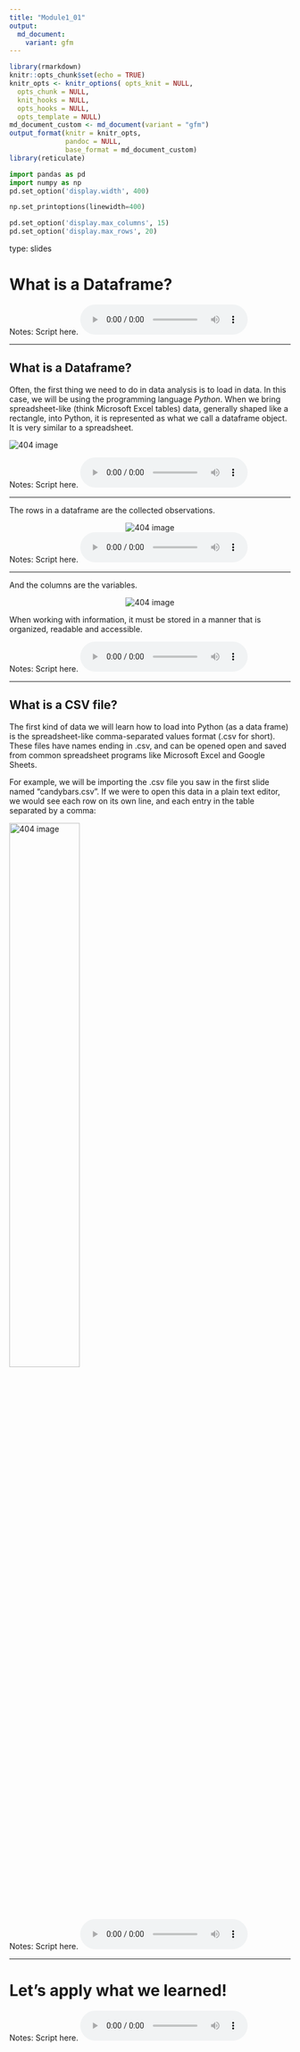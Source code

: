 ```yaml
---
title: "Module1_01"
output: 
  md_document:
    variant: gfm
---
```


```r
library(rmarkdown)
knitr::opts_chunk$set(echo = TRUE)
knitr_opts <- knitr_options( opts_knit = NULL,
  opts_chunk = NULL,
  knit_hooks = NULL,
  opts_hooks = NULL,
  opts_template = NULL)
md_document_custom <- md_document(variant = "gfm")
output_format(knitr = knitr_opts,
              pandoc = NULL,
              base_format = md_document_custom)
library(reticulate)
```


```python
import pandas as pd
import numpy as np
pd.set_option('display.width', 400)

np.set_printoptions(linewidth=400)

pd.set_option('display.max_columns', 15)
pd.set_option('display.max_rows', 20)
```

type: slides


# What is a Dataframe?

Notes: Script here.
<html>
<audio controls >
  <source src="/placeholder_audio.mp3" />
</audio></html>


---

## What is a Dataframe? 

Often, the first thing we need to do in data analysis is to load in data. 
In this case, we will be using the programming language _Python_.
When we bring spreadsheet-like (think Microsoft Excel tables) data, generally shaped like a rectangle, into Python, it is represented as what we call a dataframe object. It is very similar to a spreadsheet. 

<img src='/module1/spreadsheet.png'  alt="404 image"/>


Notes: Script here.
<html>
<audio controls >
  <source src="/placeholder_audio.mp3" />
</audio></html>

---

The rows in a dataframe are the collected observations.

<center> <img src='/module1/df_obs.png'  alt="404 image"/></center>

Notes: Script here.
<html>
<audio controls >
  <source src="/placeholder_audio.mp3" />
</audio></html>

---

And the columns are the variables.

<center> <img src='/module1/df_var.png'  alt="404 image" /></center>


When working with information, it must be stored in a manner that is organized, readable and accessible.    


Notes: Script here.
<html>
<audio controls >
  <source src="/placeholder_audio.mp3" />
</audio></html>

---

## What is a CSV file?

The first kind of data we will learn how to load into Python (as a data frame) is the spreadsheet-like comma-separated values format (.csv for short). These files have names ending in .csv, and can be opened open and saved from common spreadsheet programs like Microsoft Excel and Google Sheets.

For example, we will be importing the .csv file you saw in the first slide named "candybars.csv". If we were to open this data in a plain text editor, we would see each row on its own line, and each entry in the table separated by a comma:


<img src='/module1/csv-text.png' width="50%" alt="404 image"/>

Notes: Script here.
<html>
<audio controls >
  <source src="/placeholder_audio.mp3" />
</audio></html>

---


# Let’s apply what we learned!

Notes: Script here.
<html>
<audio controls >
  <source src="/placeholder_audio.mp3" />
</audio></html>

